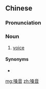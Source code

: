 ==Chinese==
{{zh-forms}}

===Pronunciation===
{{zh-pron
|m=sǎngyīn
|c=song2 jam1
|cat=n
}}

===Noun===
{{zh-noun}}

# [[voice]]

====Synonyms====
* {{zh-l|聲音}}

[[mg:嗓音]]
[[zh:嗓音]]